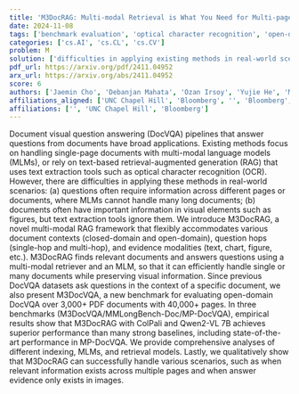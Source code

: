 ```yaml
---
title: 'M3DocRAG: Multi-modal Retrieval is What You Need for Multi-page Multi-document Understanding'
date: 2024-11-08
tags: ['benchmark evaluation', 'optical character recognition', 'open-domain DocVQA', 'multi-modal RAG framework', 'indexing', 'retrieval models', 'Document visual question answering', 'multi-modal language models', 'text-based retrieval-augmented generation']
categories: ['cs.AI', 'cs.CL', 'cs.CV']
problem: M
solution: ['difficulties in applying existing methods in real-world scenarios']
pdf_url: https://arxiv.org/pdf/2411.04952
arx_url: https://arxiv.org/abs/2411.04952
score: 6
authors: ['Jaemin Cho', 'Debanjan Mahata', 'Ozan Irsoy', 'Yujie He', 'Mohit Bansal', 'Ozan İrsoy']
affiliations_aligned: ['UNC Chapel Hill', 'Bloomberg', '', 'Bloomberg', 'UNC Chapel Hill', 'Bloomberg']
affiliations: ['', 'UNC Chapel Hill', 'Bloomberg']
---
```



Document visual question answering (DocVQA) pipelines that answer questions from documents have broad applications. Existing methods focus on handling single-page documents with multi-modal language models (MLMs), or rely on text-based retrieval-augmented generation (RAG) that uses text extraction tools such as optical character recognition (OCR). However, there are difficulties in applying these methods in real-world scenarios: (a) questions often require information across different pages or documents, where MLMs cannot handle many long documents; (b) documents often have important information in visual elements such as figures, but text extraction tools ignore them. We introduce M3DocRAG, a novel multi-modal RAG framework that flexibly accommodates various document contexts (closed-domain and open-domain), question hops (single-hop and multi-hop), and evidence modalities (text, chart, figure, etc.). M3DocRAG finds relevant documents and answers questions using a multi-modal retriever and an MLM, so that it can efficiently handle single or many documents while preserving visual information. Since previous DocVQA datasets ask questions in the context of a specific document, we also present M3DocVQA, a new benchmark for evaluating open-domain DocVQA over 3,000+ PDF documents with 40,000+ pages. In three benchmarks (M3DocVQA/MMLongBench-Doc/MP-DocVQA), empirical results show that M3DocRAG with ColPali and Qwen2-VL 7B achieves superior performance than many strong baselines, including state-of-the-art performance in MP-DocVQA. We provide comprehensive analyses of different indexing, MLMs, and retrieval models. Lastly, we qualitatively show that M3DocRAG can successfully handle various scenarios, such as when relevant information exists across multiple pages and when answer evidence only exists in images.
